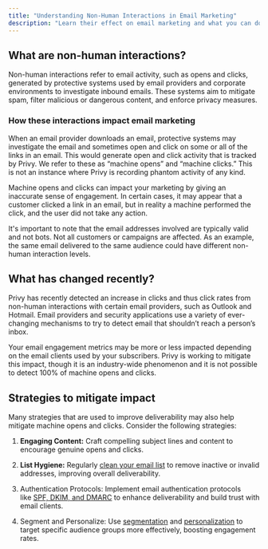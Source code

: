 ```yaml
---
title: "Understanding Non-Human Interactions in Email Marketing"
description: "Learn their effect on email marketing and what you can do to mitigate any impact."
---
```


## What are non-human interactions?

Non-human interactions refer to email activity, such as opens and clicks, generated by protective systems used by email providers and corporate environments to investigate inbound emails. These systems aim to mitigate spam, filter malicious or dangerous content, and enforce privacy measures. 

### How these interactions impact email marketing

When an email provider downloads an email, protective systems may investigate the email and sometimes open and click on some or all of the links in an email. This would generate open and click activity that is tracked by Privy. We refer to these as “machine opens” and “machine clicks.” This is not an instance where Privy is recording phantom activity of any kind.

Machine opens and clicks can impact your marketing by giving an inaccurate sense of engagement. In certain cases, it may appear that a customer clicked a link in an email, but in reality a machine performed the click, and the user did not take any action. 

It's important to note that the email addresses involved are typically valid and not bots. Not all customers or campaigns are affected. As an example, the same email delivered to the same audience could have different non-human interaction levels.

## What has changed recently?

Privy has recently detected an increase in clicks and thus click rates from non-human interactions with certain email providers, such as Outlook and Hotmail. Email providers and security applications use a variety of ever-changing mechanisms to try to detect email that shouldn’t reach a person’s inbox. 

Your email engagement metrics may be more or less impacted depending on the email clients used by your subscribers. Privy is working to mitigate this impact, though it is an industry-wide phenomenon and it is not possible to detect 100% of machine opens and clicks. 

## Strategies to mitigate impact

Many strategies that are used to improve deliverability may also help mitigate machine opens and clicks. Consider the following strategies:

1. **Engaging Content:** Craft compelling subject lines and content to encourage genuine opens and clicks. 

2. **List Hygiene:** Regularly [clean your email list](https://privy.helpscoutdocs.com/article/13-list-hygiene-clean-your-email-list) to remove inactive or invalid addresses, improving overall deliverability.

3. Authentication Protocols: Implement email authentication protocols like [SPF, DKIM, and DMARC](https://privy.helpscoutdocs.com/article/525-dmarc-dkim-spf-record-authentication) to enhance deliverability and build trust with email clients.

4. Segment and Personalize: Use [segmentation](https://privy.helpscoutdocs.com/article/484-use-custom-and-smart-segments-in-email) and [personalization](https://privy.helpscoutdocs.com/article/456-personalize-your-displays) to target specific audience groups more effectively, boosting engagement rates.
